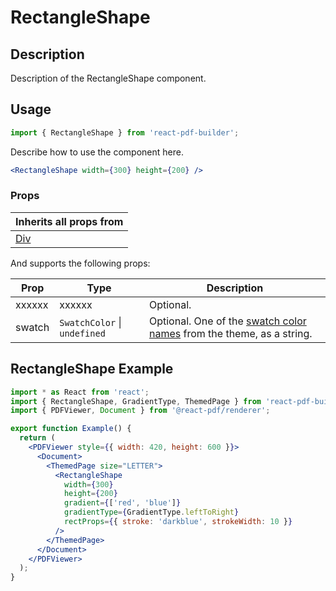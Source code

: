 

<Meta title="Documentation/Components/Shapes/RectangleShape" />

<h1>RectangleShape</h1>

## Description

Description of the RectangleShape component.

## Usage

```jsx
import { RectangleShape } from 'react-pdf-builder';
```

Describe how to use the component here.

```jsx
<RectangleShape width={300} height={200} />
```

### Props

| Inherits all props from                                                                                      |
| ------------------------------------------------------------------------------------------------------------ |
| [Div](https://justinmahar.github.io/react-pdf-builder/?path=/docs/documentation-components-basics-div--docs) |

And supports the following props:

| Prop   | Type                             | Description                                                                                                                                                                  |
| ------ | -------------------------------- | ---------------------------------------------------------------------------------------------------------------------------------------------------------------------------- |
| xxxxxx | xxxxxx                           | Optional.                                                                                                                                                                    |
| swatch | `SwatchColor` &#124; `undefined` | Optional. One of the [swatch color names](https://justinmahar.github.io/react-pdf-builder/?path=/docs/documentation-themes--docs#swatch-colors) from the theme, as a string. |

## RectangleShape Example

<DocsPDF>
  <RectangleShape 
    width={300}
    height={200}
    gradient={['red', 'blue']}
    gradientType={GradientType.leftToRight}
    rectProps={{ stroke: 'darkblue', strokeWidth: 10 }}
   />
</DocsPDF>

```jsx
import * as React from 'react';
import { RectangleShape, GradientType, ThemedPage } from 'react-pdf-builder';
import { PDFViewer, Document } from '@react-pdf/renderer';

export function Example() {
  return (
    <PDFViewer style={{ width: 420, height: 600 }}>
      <Document>
        <ThemedPage size="LETTER">
          <RectangleShape 
            width={300}
            height={200}
            gradient={['red', 'blue']}
            gradientType={GradientType.leftToRight}
            rectProps={{ stroke: 'darkblue', strokeWidth: 10 }}
          />
        </ThemedPage>
      </Document>
    </PDFViewer>
  );
}
```
